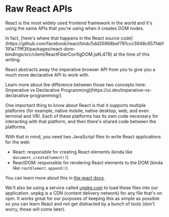 # Raw React APIs

React is the most widely used frontend framework in the world and it's using the
same APIs that you're using when it creates DOM nodes.

<callout-success>
	In fact, [here's where that happens in the React source
	code](https://github.com/facebook/react/blob/5dd35968bef791ccc5948c657fabf191a77fff3f/packages/react-dom-bindings/src/client/ReactFiberConfigDOM.js#L479)
	at the time of this writing.
</callout-success>

React abstracts away the imperative browser API from you to give you a much more
declarative API to work with.

<callout-info>
	Learn more about the difference between those two concepts here: [Imperative
	vs Declarative
	Programming](https://ui.dev/imperative-vs-declarative-programming/)
</callout-info>

One important thing to know about React is that it supports multiple platforms
(for example, native mobile, native desktop, web, and even terminal and VR).
Each of these platforms has its own code necessary for interacting with that
platform, and then there's shared code between the platforms.

With that in mind, you need two JavaScript files to write React applications for
the web:

- React: responsible for creating React elements (kinda like
  `document.createElement()`)
- ReactDOM: responsible for rendering React elements to the DOM (kinda like
  `rootElement.append()`)

You can learn more about this in [the react docs](https://react.dev/reference/react).

We'll also be using a service called [unpkg.com](https://unpkg.com/) to load
these files into our application. unpkg is a CDN (content delivery network) for
any file that's on npm. It works great for our purposes of keeping this as
simple as possible so you can learn React and not get distracted by a bunch of
tools (don't worry, those will come later).
